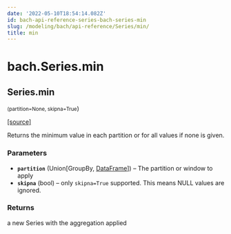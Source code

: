 ```yaml
---
date: '2022-05-10T18:54:14.082Z'
id: bach-api-reference-series-bach-series-min
slug: /modeling/bach/api-reference/Series/min/
title: min
---
```


# bach.Series.min

<div className="method">

## <span className="additional-name">Series.</span><span className="name">min</span>

<small className="parameter-list">(<span className="parameter" id="partition">partition=None</span>, <span className="parameter" id="skipna">skipna=True</span></small>)


&#8203;<span className="view-source">[[source]](https://github.com/objectiv/objectiv-analytics/blob/main/bach/bach/series/series.py)</span>

<div className="content">

Returns the minimum value in each partition or for all values if none is given.


### Parameters

* **`partition`** (Union[GroupBy, [DataFrame](/modeling/bach/api-reference/DataFrame/index.mdx)]) – The partition or window to apply
* **`skipna`** (bool) – only `skipna=True` supported. This means NULL values are ignored.



### Returns

a new Series with the aggregation applied



</div>


</div>
